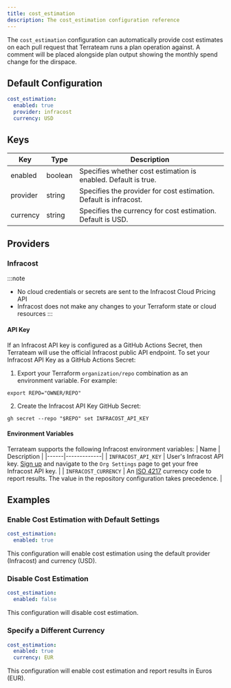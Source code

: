 ```yaml
---
title: cost_estimation
description: The cost_estimation configuration reference
---
```


The `cost_estimation` configuration can automatically provide cost estimates on each pull request that Terrateam runs a plan operation against. A comment will be placed alongside plan output showing the monthly spend change for the dirspace.

## Default Configuration

```yaml
cost_estimation:
  enabled: true
  provider: infracost
  currency: USD
```

## Keys
| Key | Type | Description |
| --- | --- | --- |
| enabled | boolean | Specifies whether cost estimation is enabled. Default is true. |
| provider | string | Specifies the provider for cost estimation. Default is infracost. |
| currency | string | Specifies the currency for cost estimation. Default is USD. |

## Providers
### Infracost
:::note
- No cloud credentials or secrets are sent to the Infracost Cloud Pricing API
- Infracost does not make any changes to your Terraform state or cloud resources
:::

#### API Key
If an Infracost API key is configured as a GitHub Actions Secret, then Terrateam will use the official Infracost public API endpoint.
To set your Infracost API Key as a GitHub Actions Secret:
1. Export your Terraform `organization/repo` combination as an environment variable. For example:
```
export REPO="OWNER/REPO"
```
2. Create the Infracost API Key GitHub Secret:
```
gh secret --repo "$REPO" set INFRACOST_API_KEY
```

#### Environment Variables
Terrateam supports the following Infracost environment variables:
| Name | Description |
|------|-------------|
| `INFRACOST_API_KEY` | User's Infracost API key. [Sign up](https://www.infracost.io/) and navigate to the `Org Settings` page to get your free Infracost API key. |
| `INFRACOST_CURRENCY` | An [ISO 4217](https://en.wikipedia.org/wiki/ISO_4217#Active_codes) currency code to report results. The value in the repository configuration takes precedence. |

## Examples
### Enable Cost Estimation with Default Settings
```yaml
cost_estimation:
  enabled: true
```
This configuration will enable cost estimation using the default provider (Infracost) and currency (USD).

### Disable Cost Estimation
```yaml
cost_estimation:
  enabled: false
```
This configuration will disable cost estimation.

### Specify a Different Currency
```yaml
cost_estimation:
  enabled: true
  currency: EUR
```
This configuration will enable cost estimation and report results in Euros (EUR).
